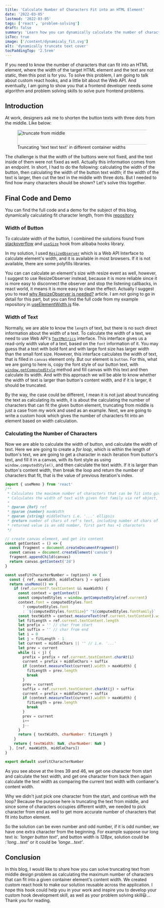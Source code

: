 ```yaml
---
title: 'Calculate Number of Characters Fit into an HTML Element'
date: '2022-03-05'
lastmod: '2022-03-05'
tags: ['react', 'problem-solving']
draft: false
summary: 'Learn how you can dynamically calculate the number of characters that can fit into an html element with custom react hook.'
isToc: true
image: ['/content/dynamicaly_fit.svg']
alt: 'dynamically truncate text cover'
tocPaddingTop: '2.5rem'
---
```


If you need to know the number of characters that can fit into an HTML element, where the width of the target HTML element and the text are not static, then this post is for you.
To solve this problem, I am going to talk about custom react hooks, and a little bit about the Web API. And eventually, I am going to show you that a frontend developer needs some algorithm and problem solving skills to solve pure frontend problems.

## Introduction

At work, designers ask me to shorten the button texts with three dots from the middle. Like below:

<figure className="flex justify-center flex-col items-center bg-transparent">
  <Image alt="truncate from middle" src="/content/text_long.png" width="425" height="48" priority />
  <figcaption className="text-sm italic">
    Truncating 'text text text' in different container widths
  </figcaption>
</figure>

The challenge is that the width of the buttons were not fixed, and the text inside of them were not fixed as well. Actually this information comes from an endpoint. In short, I had to do the following: calculating the width of the button, then calculating the width of the button text width; if the width of the text is larger, then cut the text in the middle with three dots. But I needed to find how many characters should be shown? Let's solve this together.

## Final Code and Demo

You can find the full code and a demo for the subject of this blog, dynamically calculating fit character length, from this [repository](https://github.com/definite2/truncate-middle)

### Width of Button

To calculate width of the button, I combined the solutions found from [stackoverflow](https://stackoverflow.com/questions/68547290/measure-width-of-component-without-re-loading-the-page) and [`useSize`](https://github.com/alibaba/hooks/blob/master/packages/hooks/src/useSize/index.ts) hook from alibaba hooks library.

In my solution, I used [`ResizeObserver`](https://developer.mozilla.org/en-US/docs/Web/API/ResizeObserver#examples) which is a Web API Interface to calculate element's width, and it is available in most browsers. If it is not available, there are some polyfills libraries.

You can can calculate an element's size with resize event as well, however, I suggest to use ResizeObserver instead, because it is more reliable since it is more easy to disconnect the observer and stop the listening callbacks, in react world, it means it is more easy to clean the effect. Actually I suggest you to read [why ResizeObserver is needed?](https://github.com/WICG/resize-observer/blob/master/explainer.md) article.
I am not going to go in detail for this part, but you can find the full code from my example repository in [useElementWidth.js](https://github.com/definite2/truncate-middle/blob/main/src/hooks/useElementWidth.js) file.

### Width of Text

Normally, we are able to know the `length` of text, but there is no such direct information about the width of a text. To calculate the width of a text, we need to use Web API's [`TextMetrics`](https://developer.mozilla.org/en-US/docs/Web/API/TextMetrics/width) interface. This interface gives us a read-only width value of a text, based on the `font` information of it. You may guess that a text with bold font and with large font size has larger width than the small font size.
However, this interface calculates the width of text, that is filled in `canvas` element only. But our element is `button`. For this, what we are going to here is, copy the font style of our button text, with [`window.getComputedStyle`](https://developer.mozilla.org/en-US/docs/Web/API/Window/getComputedStyle) method and fill canvas with this text and then calculate its width. And with this approach we will be able to know whether the width of text is larger than button's content width, and if it is larger, it should be truncated.

By the way, the case could be different, I mean it is not just about truncating the text as calculating its width, it is about the calculating the number of characters that can fit the given button element, truncating from middle is just a case from my work and used as an example. Next, we are going to write a custom hook which gives the number of characters fit into an element based on width calculation.

### Calculating the Number of Characters

Now we are able to calculate the width of button, and calculate the width of text.
Here we are going to create a _for loop_, which is within the length of button's text, we are going to get a character in each iteration from button's text, and fill it in a canvas, with its font style as using `window.computedStyle()`, and then calculate the text width. If it is larger than button's content width, then break the loop and return the number of characters that fit, that is the value of previous iteration's index.

```js {39-40,46-47} showLineNumbers
import { useMemo } from 'react'
/**
 * Calculates the maximum number of characters that can be fit into give maxwidth.
 * Calculates the width of text with given font family via ref object, in terms of px
 *
 * @param {Ref} ref
 * @param {number} maxWidth
 * @param {string} middleChars i.e. '...' ellipsis
 * @return number of chars of ref's text, including number of chars of given/default
 * returned value is an odd number, first part has +1 characters
 */

// create canvas element, and get its content
const getContext = () => {
  const fragment = document.createDocumentFragment()
  const canvas = document.createElement('canvas')
  fragment.appendChild(canvas)
  return canvas.getContext('2d')
}

const useFitCharacterNumber = (options) => {
  const { ref, maxWidth, middleChars } = options
  return useMemo(() => {
    if (ref.current?.textContent && maxWidth) {
      const context = getContext()
      const computedStyles = window.getComputedStyle(ref.current)
      context.font = computedStyles.font
        ? computedStyles.font
        : `${computedStyles.fontSize}" "${computedStyles.fontFamily}`
      const textWidth = context.measureText(ref.current.textContent).width // width of text
      let fitLength = ref.current.textContent.length
      let prefix = '' // char from start
      let suffix = '' // char from end
      let i = 0
      let j = fitLength - 1
      let current = middleChars || '' // i.e. '...'
      let prev = current
      while (i < j) {
        prefix = prefix + ref.current.textContent.charAt(i)
        current = prefix + middleChars + suffix
        if (context.measureText(current).width > maxWidth) {
          fitLength = prev.length
          break
        }
        prev = current
        suffix = ref.current.textContent.charAt(j) + suffix
        current = prefix + middleChars + suffix
        if (context.measureText(current).width > maxWidth) {
          fitLength = prev.length
          break
        }
        prev = current
        i++
        j--
      }
      return { textWidth, charNumber: fitLength }
    }
    return { textWidth: NaN, charNumber: NaN }
  }, [ref, maxWidth, middleChars])
}

export default useFitCharacterNumber
```

As you see above at the lines 39 and 46, we get one character from start and calculate the text width, and get one character from back then again calculate the text width as comparing the current text width with contianer's content width.

Why we didn't just pick one character from the start, and continue with the loop? Because the purpose here is truncating the text from middle, and since some of characters occupies different width, we needed to pick character from end as well to get more accurate number of characters that fit into button element.

So the solution can be even number and odd number, if it is odd number, we have one extra character from the beginning.
For example suppose our long text is: _'longer button text'_, and button width is _128px_, solution could be :_'long...text'_ or it could be _'longe...text'_.

## Conclusion

In this blog, I would like to share how you can solve truncating text from middle design problem as calculating the maximum number of characters that can fit into a given container element's content width.
We created custom react hook to make our solution reusable across the application. I hope this hook could help you in your work and inspire you to develop your custom hook development skill, as well as your problem solving skill😃... Thank you for reading.
